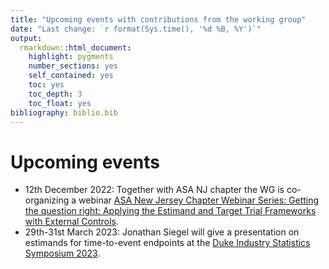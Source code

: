 ```yaml
---
title: "Upcoming events with contributions from the working group"
date: "Last change: `r format(Sys.time(), '%d %B, %Y')`"
output: 
  rmarkdown::html_document:
    highlight: pygments
    number_sections: yes
    self_contained: yes
    toc: yes
    toc_depth: 3
    toc_float: yes
bibliography: biblio.bib
---
```


# Upcoming events

-   12th December 2022: Together with ASA NJ chapter the WG is co-organizing a webinar [ASA New Jersey Chapter Webinar Series: Getting the question right: Applying the Estimand and Target Trial Frameworks with External Controls](communication/20221202_ASA_NJ_TTF_estimands.pdf).
-   29th-31st March 2023: Jonathan Siegel will give a presentation on estimands for time-to-event endpoints at the [Duke Industry Statistics Symposium 2023](https://sites.duke.edu/diss/).

